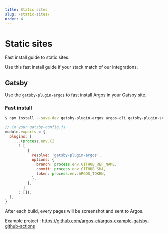 ```yaml
---
title: Static sites
slug: /static-sites/
order: 4
---
```


# Static sites

Fast install guide to static sites.

Use this fast install guide if your stack match of our integrations.

## Gatsby

Use the [`gatsby-plugin-argos`](https://github.com/argos-ci/argos-javascript/tree/master/packages/gatsby-plugin-argos) to fast install Argos in your Gatsby site.

### Fast install

```sh
$ npm install --save-dev gatsby-plugin-argos argos-cli gatsby-plugin-screenshot puppeteer
```

```js
// in your gatsby-config.js
module.exports = {
  plugins: [
    ...(process.env.CI
      ? [
          {
            resolve: 'gatsby-plugin-argos',
            options: {
              branch: process.env.GITHUB_REF_NAME,
              commit: process.env.GITHUB_SHA,
              token: process.env.ARGOS_TOKEN,
            },
          },
        ]
      : []),
  ],
}
```

After each build, every pages will be screenshot and sent to Argos.

Example project : https://github.com/argos-ci/argos-example-gatsby-github-actions

